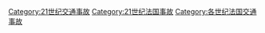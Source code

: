 [[Category:21世纪交通事故|Category:21世纪交通事故]]
[[Category:21世纪法国事故|Category:21世纪法国事故]]
[[Category:各世纪法国交通事故|Category:各世纪法国交通事故]]